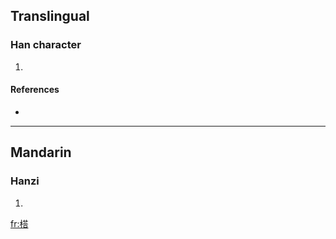 ==Translingual==

===Han character===
{{Han char|rn=75|rad=木|as=10|sn=14|four=4496<sub>1</sub>|canj=木廿人口 (DTOR)}}

# {{defn|Han|sort=木10}}

====References====
* {{Han ref|kx=0543.130|dkj=15235|dj=0931.030|hdz=21261.070|uh=6999|ud=27033|bh=E247|bd=57927}}

----

==Mandarin==

===Hanzi===
{{cmn-hanzi|pin=[[tǎ]] ([[ta3]])|wg=t'a<sup>3</sup>}}

# {{defn|Mandarin}}

[[fr:榙]]